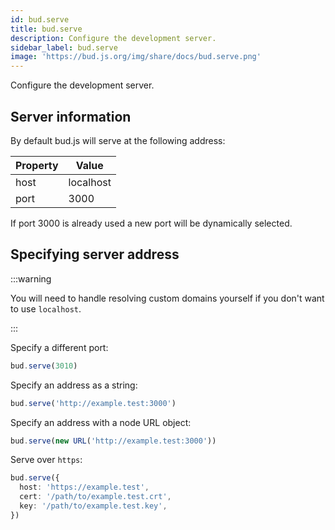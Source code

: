 ```yaml
---
id: bud.serve
title: bud.serve
description: Configure the development server.
sidebar_label: bud.serve
image: 'https://bud.js.org/img/share/docs/bud.serve.png'
---
```


Configure the development server.

## Server information

By default bud.js will serve at the following address:

| Property | Value     |
| -------- | --------- |
| host     | localhost |
| port     | 3000      |

If port 3000 is already used a new port will be dynamically selected.

## Specifying server address

:::warning

You will need to handle resolving custom domains yourself if you don't want to use `localhost`.

:::

Specify a different port:

```ts title='bud.config.js'
bud.serve(3010)
```

Specify an address as a string:

```ts title='bud.config.js'
bud.serve('http://example.test:3000')
```

Specify an address with a node URL object:

```ts title='bud.config.js'
bud.serve(new URL('http://example.test:3000'))
```

Serve over `https`:

```ts title='bud.config.js'
bud.serve({
  host: 'https://example.test',
  cert: '/path/to/example.test.crt',
  key: '/path/to/example.test.key',
})
```

